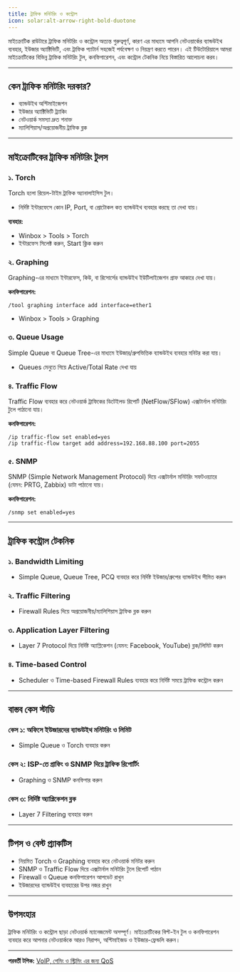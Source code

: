 ```yaml
---
title: ট্রাফিক মনিটরিং ও কন্ট্রোল
icon: solar:alt-arrow-right-bold-duotone
---
```


মাইক্রোটিক রাউটারে ট্রাফিক মনিটরিং ও কন্ট্রোল অত্যন্ত গুরুত্বপূর্ণ, কারণ এর মাধ্যমে আপনি নেটওয়ার্কের ব্যান্ডউইথ ব্যবহার, ইউজার অ্যাক্টিভিটি, এবং ট্রাফিক প্যাটার্ন সহজেই পর্যবেক্ষণ ও নিয়ন্ত্রণ করতে পারেন। এই টিউটোরিয়ালে আমরা মাইক্রোটিকের বিভিন্ন ট্রাফিক মনিটরিং টুল, কনফিগারেশন, এবং কন্ট্রোল টেকনিক নিয়ে বিস্তারিত আলোচনা করব।

---

## কেন ট্রাফিক মনিটরিং দরকার?
- ব্যান্ডউইথ অপ্টিমাইজেশন
- ইউজার অ্যাক্টিভিটি ট্র্যাকিং
- নেটওয়ার্ক সমস্যা দ্রুত শনাক্ত
- ম্যালিশিয়াস/অপ্রয়োজনীয় ট্রাফিক ব্লক

---

## মাইক্রোটিকের ট্রাফিক মনিটরিং টুলস

### ১. Torch

Torch হলো রিয়েল-টাইম ট্রাফিক অ্যানালাইসিস টুল।
- নির্দিষ্ট ইন্টারফেসে কোন IP, Port, বা প্রোটোকল কত ব্যান্ডউইথ ব্যবহার করছে তা দেখা যায়।

**ব্যবহার:**
- Winbox > Tools > Torch
- ইন্টারফেস সিলেক্ট করুন, Start ক্লিক করুন

### ২. Graphing

Graphing-এর মাধ্যমে ইন্টারফেস, কিউ, বা রিসোর্সের ব্যান্ডউইথ ইউটিলাইজেশন গ্রাফ আকারে দেখা যায়।

**কনফিগারেশন:**
```shell
/tool graphing interface add interface=ether1
```
- Winbox > Tools > Graphing

### ৩. Queue Usage

Simple Queue বা Queue Tree-এর মাধ্যমে ইউজার/গ্রুপভিত্তিক ব্যান্ডউইথ ব্যবহার মনিটর করা যায়।
- Queues মেনুতে গিয়ে Active/Total Rate দেখা যায়

### ৪. Traffic Flow

Traffic Flow ব্যবহার করে নেটওয়ার্ক ট্রাফিকের ডিটেইলড রিপোর্ট (NetFlow/SFlow) এক্সটার্নাল মনিটরিং টুলে পাঠানো যায়।

**কনফিগারেশন:**
```shell
/ip traffic-flow set enabled=yes
/ip traffic-flow target add address=192.168.88.100 port=2055
```

### ৫. SNMP

SNMP (Simple Network Management Protocol) দিয়ে এক্সটার্নাল মনিটরিং সফটওয়্যারে (যেমন: PRTG, Zabbix) ডাটা পাঠানো যায়।

**কনফিগারেশন:**
```shell
/snmp set enabled=yes
```

---

## ট্রাফিক কন্ট্রোল টেকনিক

### ১. Bandwidth Limiting
- Simple Queue, Queue Tree, PCQ ব্যবহার করে নির্দিষ্ট ইউজার/গ্রুপের ব্যান্ডউইথ সীমিত করুন

### ২. Traffic Filtering
- Firewall Rules দিয়ে অপ্রয়োজনীয়/ম্যালিশিয়াস ট্রাফিক ব্লক করুন

### ৩. Application Layer Filtering
- Layer 7 Protocol দিয়ে নির্দিষ্ট অ্যাপ্লিকেশন (যেমন: Facebook, YouTube) ব্লক/লিমিট করুন

### ৪. Time-based Control
- Scheduler ও Time-based Firewall Rules ব্যবহার করে নির্দিষ্ট সময়ে ট্রাফিক কন্ট্রোল করুন

---

## বাস্তব কেস স্টাডি

### কেস ১: অফিসে ইউজারদের ব্যান্ডউইথ মনিটরিং ও লিমিট
- Simple Queue ও Torch ব্যবহার করুন

### কেস ২: ISP-তে গ্রাফিং ও SNMP দিয়ে ট্রাফিক রিপোর্টিং
- Graphing ও SNMP কনফিগার করুন

### কেস ৩: নির্দিষ্ট অ্যাপ্লিকেশন ব্লক
- Layer 7 Filtering ব্যবহার করুন

---

## টিপস ও বেস্ট প্র্যাকটিস
- নিয়মিত Torch ও Graphing ব্যবহার করে নেটওয়ার্ক মনিটর করুন
- SNMP ও Traffic Flow দিয়ে এক্সটার্নাল মনিটরিং টুলে রিপোর্ট পাঠান
- Firewall ও Queue কনফিগারেশন আপডেট রাখুন
- ইউজারদের ব্যান্ডউইথ ব্যবহারের উপর নজর রাখুন

---

## উপসংহার

ট্রাফিক মনিটরিং ও কন্ট্রোল ছাড়া নেটওয়ার্ক ম্যানেজমেন্ট অসম্পূর্ণ। মাইক্রোটিকের বিল্ট-ইন টুল ও কনফিগারেশন ব্যবহার করে আপনার নেটওয়ার্ককে আরও নিরাপদ, অপ্টিমাইজড ও ইউজার-ফ্রেন্ডলি করুন।

---

**পরবর্তী টপিক:** [VoIP, গেমিং ও স্ট্রিমিং এর জন্য QoS](/mikrotik/qos)
